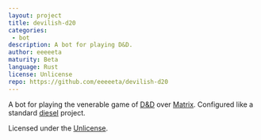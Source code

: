 ```yaml
---
layout: project
title: devilish-d20
categories: 
 - bot
description: A bot for playing D&D.
author: eeeeeta
maturity: Beta
language: Rust
license: Unlicense
repo: https://github.com/eeeeeta/devilish-d20
---
```


A bot for playing the venerable game of [D&D](https://en.wikipedia.org/wiki/Dungeons_%26_Dragons) over [Matrix](https://matrix.org).
Configured like a standard [diesel](https://diesel.rs/) project.

Licensed under the [Unlicense](https://unlicense.org/).


